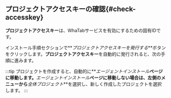 ## プロジェクトアクセスキーの確認{#check-accesskey}

**プロジェクトアクセスキー**は、WhaTabサービスを有効にするための固有IDです。  

インストール手順セクションで**_プロジェクトアクセスキーを発行する_**ボタンをクリックします。**プロジェクトアクセスキー**を自動的に発行されると、次の手順に進みます。

:::tip
プロジェクトを作成すると、自動的に**_エージェントインストール_**ページに移動します。**_エージェントインストール_**ページに移動しない場合は、左側のメニューから**_全体プロジェクト_**を選択し、新しく作成したプロジェクトを選択します。
:::
